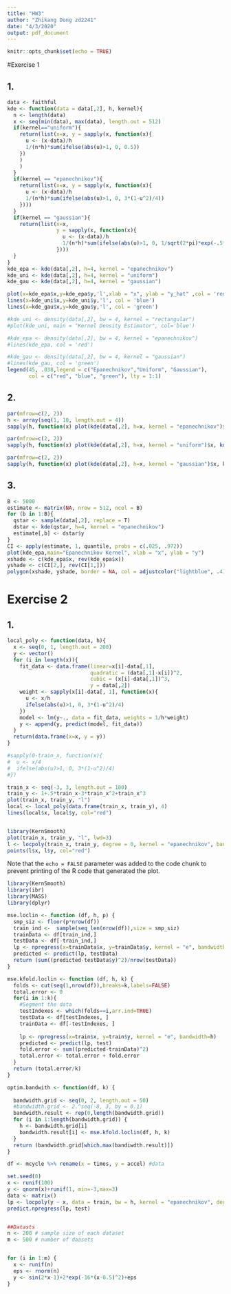 ```yaml
---
title: "HW3"
author: "Zhikang Dong zd2241"
date: "4/3/2020"
output: pdf_document
---
```


```r
knitr::opts_chunk$set(echo = TRUE)
```

#Exercise 1

## 1.

```r
data <- faithful
kde <- function(data = data[,2], h, kernel){
  n <- length(data)
  x <- seq(min(data), max(data), length.out = 512)
  if(kernel=="uniform"){
    return(list(x=x, y = sapply(x, function(x){
      u <- (x-data)/h
      1/(n*h)*sum(ifelse(abs(u)>1, 0, 0.5))
    })
    )
    )
  }
  if(kernel == "epanechnikov"){
    return(list(x=x, y = sapply(x, function(x){
      u <- (x-data)/h
      1/(n*h)*sum(ifelse(abs(u)>1, 0, 3*(1-u^2)/4))
    })))
  }
  if(kernel == "gaussian"){
    return(list(x=x,
                y = sapply(x, function(x){
                  u <- (x-data)/h
                  1/(n*h)*sum(ifelse(abs(u)>1, 0, 1/sqrt(2*pi)*exp(-.5*u^2)))
                })))
  }
}
kde_epa <- kde(data[,2], h=4, kernel = "epanechnikov")
kde_uni <- kde(data[,2], h=4, kernel = "uniform")
kde_gau <- kde(data[,2], h=4, kernel = "gaussian")

plot(x=kde_epa$x,y=kde_epa$y,'l',xlab = "x", ylab = "y_hat" ,col = 'red')
lines(x=kde_uni$x,y=kde_uni$y,'l', col = 'blue')
lines(x=kde_gau$x,y=kde_gau$y,'l', col = 'green')

#kde_uni <- density(data[,2], bw = 4, kernel = "rectangular")
#plot(kde_uni, main = "Kernel Density Estimator", col='blue')

#kde_epa <- density(data[,2], bw = 4, kernel = "epanechnikov")
#lines(kde_epa, col = 'red')

#kde_gau <- density(data[,2], bw = 4, kernel = "gaussian")
#lines(kde_gau, col = 'green')
legend(45, .038,legend = c("Epanechnikov","Uniform", "Gaussian"), 
       col = c("red", "blue", "green"), lty = 1:1)
```
## 2. 
```r
par(mfrow=c(2, 2))
h <- array(seq(1, 10, length.out = 4))
sapply(h, function(x) plot(kde(data[,2], h=x, kernel = "epanechnikov")$x, kde(data[,2], h=x, kernel = "epanechnikov")$y,main="Epanechnikov Kernel", "l", xlab = "x", ylab = "y_hat"))

par(mfrow=c(2, 2))
sapply(h, function(x) plot(kde(data[,2], h=x, kernel = "uniform")$x, kde(data[,2], h=x, kernel = "uniform")$y,main="Uniform Kernel", "l", xlab = "x", ylab = "y_hat"))

par(mfrow=c(2, 2))
sapply(h, function(x) plot(kde(data[,2], h=x, kernel = "gaussian")$x, kde(data[,2], h=x, kernel = "gaussian")$y,main="Gaussian Kernel", "l", xlab = "x", ylab = "y_hat"))
```

## 3.
```r
B <- 5000
estimate <- matrix(NA, nrow = 512, ncol = B)
for (b in 1:B){
  qstar <- sample(data[,2], replace = T)
  dstar <- kde(qstar, h=4, kernel = "epanechnikov")
  estimate[,b] <- dstar$y
}
CI <- apply(estimate, 1, quantile, probs = c(.025, .972))
plot(kde_epa,main="Epanechnikov Kernel", xlab = "x", ylab = "y")
xshade <- c(kde_epa$x, rev(kde_epa$x))
yshade <- c(CI[2,], rev(CI[1,]))
polygon(xshade, yshade, border = NA, col = adjustcolor("lightblue", .4))
```

# Exercise 2
## 1.


```r
local_poly <- function(data, h){
  x <- seq(0, 1, length.out = 200)
  y <- vector()
  for (i in length(x)){
    fit_data <- data.frame(linear=x[i]-data[,1],
                           quadratic = (data[,1]-x[i])^2,
                           cubic = (x[i]-data[,1])^3,
                           y = data[,2])
    weight <- sapply(x[i]-data[, 1], function(x){
      u <- x/h
      ifelse(abs(u)>1, 0, 3*(1-u^2)/4)
    })
    model <- lm(y~., data = fit_data, weights = 1/h*weight)
    y <- append(y, predict(model, fit_data))
  }
  return(data.frame(x=x, y = y))
}

#sapply(0-train_x, function(x){
#  u <- x/4
#  ifelse(abs(u)>1, 0, 3*(1-u^2)/4)
#})

train_x <- seq(-3, 3, length.out = 100)
train_y <- 1+.5*train_x-3*train_x^2+train_x^3
plot(train_x, train_y, "l")
local <- local_poly(data.frame(train_x, train_y), 4)
lines(local$x, local$y, col="red")



```


```r
library(KernSmooth)
plot(train_x, train_y, "l", lwd=3)
l <- locpoly(train_x, train_y, degree = 0, kernel = "epanechnikov", bandwidth = 4)
points(l$x, l$y, col="red")


```

Note that the `echo = FALSE` parameter was added to the code chunk to prevent printing of the R code that generated the plot.

```r

library(KernSmooth)
library(ibr)
library(MASS)
library(dplyr)

mse.loclin <- function (df, h, p) {
  smp_siz <- floor(p*nrow(df)) 
  train_ind <-  sample(seq_len(nrow(df)),size = smp_siz)
  trainData <- df[train_ind,] 
  testData <- df[-train_ind,]
  lp <- npregress(x=trainData$x, y=trainData$y, kernel = "e", bandwidth=h)
  predicted <- predict(lp, testData)
  return (sum((predicted-testData$y)^2)/nrow(testData))
}

mse.kfold.loclin <- function (df, h, k) {
  folds <- cut(seq(1,nrow(df)),breaks=k,labels=FALSE)
  total.error <- 0
  for(i in 1:k){
    #Segment the data
    testIndexes <- which(folds==i,arr.ind=TRUE)
    testData <- df[testIndexes, ]
    trainData <- df[-testIndexes, ]
    
    lp <- npregress(x=train$x, y=train$y, kernel = "e", bandwidth=h)
    predicted <- predict(lp, test)
    fold.error <- sum((predicted-trainData)^2)
    total.error <- total.error + fold.error
  }
  return (total.error/k)
}

optim.bandwith <- function(df, k) {
  
  bandwidth.grid <- seq(0, 2, length.out = 50)
  #bandwidth.grid <- 2.^seq(-8, 3, by = 0.1)
  bandwidth.result <- rep(0,length(bandwidth.grid))
  for (i in 1:length(bandwidth.grid)) {
    h <- bandwidth.grid[i]
    bandwidth.result[i] <- mse.kfold.loclin(df, h, k)
  }
  return (bandwidth.grid[which.max(bandiwdth.result)])
}

df <- mcycle %>% rename(x = times, y = accel) #data

set.seed(0)
x <- runif(100)
y <- qnorm(x)+runif(1, min=-3,max=3)
data <- matrix()
lp <- locpoly(y ~ x, data = train, bw = h, kernel = "epanechnikov", deg=1)
predict.npregress(lp, test)


##Datasts
n <- 200 # sample size of each dataset
m <- 500 # number of daasets


for (i in 1:m) {
  x <- runif(n)
  eps <- rnorm(n)
  y <- sin(2*x-1)+2*exp(-16*(x-0.5)^2)+eps
}

```
